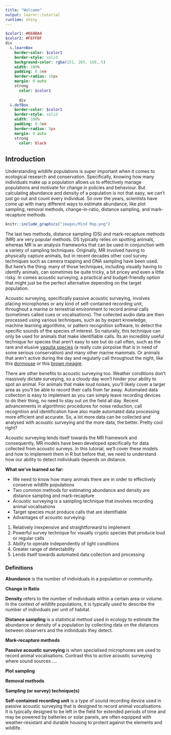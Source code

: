 ```yaml
---
title: "Welcome"
output: learnr::tutorial
runtime: shiny
---
```



<!-- ```{r setup, include=FALSE} -->
<!--  knitr::opts_chunk$set(echo = TRUE) -->
<!-- ``` -->


```sass
$color1: #668BA4
$color2: #FEFFDF
div
  &.learnBox
    border-color: $color1
    border-style: solid
    background-color: rgba(151, 203, 169,.5)
    width: 100%
    padding: 0.5em
    border-radius: 10px
    margin: 0 auto 
    strong
      color: $color1
      
      div
  &.defBox
    border-color: $color1
    border-style: solid
    width: 100%
    padding: 0.5em
    border-radius: 5px
    margin: 0 auto 
    strong
      color: black

```

## Introduction 

Understanding wildlife populations is super important when it comes to ecological research and conservation. Specifically, knowing how many individuals make up a population allows us to effectively manage populations and motivate for change in policies and behaviour.  But calculating abundance and density of a population is not that easy, we can’t just go out and count every individual. So over the years, scientists have come up with many different ways to estimate abundance, like plot sampling, removal methods, change-in-ratio, distance sampling, and mark-recapture methods. 
  
```r

knitr::include_graphics("images/Mind Map.png") 
```

The last two methods, distance sampling (DS) and mark-recapture methods (MR) are very popular methods. DS typically relies on spotting animals, whereas MR is an analysis frameworks that can be used in conjunction with a variety of sampling techniques. Originally, MR involved having to physically capture animals, but in recent decades other cool survey techniques such as camera trapping and DNA sampling have been used. But here's the thing: many of those techniques, including visually having to identify animals, can sometimes be quite tricky, a bit pricey and even a little risky. In comes acoustic surveying, a practical and budget-friendly option that might just be the perfect alternative depending on the target population. 

Acoustic surveying, specifically passive acoustic surveying, involves placing microphones or any kind of self-contained recording unit, throughout a marine or terrestrial environment to record animal calls (sometimes called cues or vocalisations). The collected audio data are then processed using various techniques, such as by expert knowledge, machine learning algorithms, or pattern recognition software, to detect the specific sounds of the species of interest. So naturally, this technique can only be used for animals that make identifiable calls. Its an incredibly useful technique for species that aren’t easy to see but do call often, such as the rare and elusive <a href="https://www.youtube.com/watch?v=COQF0ZI0yKY" target="_blank"> vaquita species</a> (a really cute porpoise that is in need of some serious conservation) and many other marine mammals. Or animals that aren't active during the day and regularly call throughout the night, like this <a href="https://animalia.bio/edible-dormouse" target="_blank"> dormouse</a> or this <a href="https://dosits.org/galleries/audio-gallery/fishes/brown-meagre/" target="_blank"> brown meagre</a>. 

There are other benefits to acoustic surveying too. Weather conditions don’t massively dictate surveying, so a cloudy day won’t hinder your ability to spot an animal. For animals that make loud noises, you’ll likely cover a larger area as you’ll be able to record their calls from far away. Automated data collection is easy to implement as you can simply leave recording devices to do their thing, no need to stay out on the field all day. Recent advancements in algorithmic procedures for noise reduction, call recognition and identification have also made automated data processing more efficient and accurate. So, a lot more data can be collected and analysed with acoustic surveying and the more data, the better. Pretty cool right? 


Acoustic surveying lends itself towards the MR framework and consequently, MR models have been developed specifically for data collected from acoustic surveys. In this tutorial, we'll cover these models and how to implement them in R but before that, we need to understand how our ability to detect individuals depends on distance. 



::: learnBox
**What we’ve learned so far:** 

- We need to know how many animals there are in order to effectively conserve wildlife populations
- Two common methods for estimating abundance and density are distance sampling and mark-recapture
- Acoustic surveying is a sampling technique that involves recording animal vocalisations
- Target species must produce calls that are identifiable
- Advantages of acoustic surveying:

1. Relatively inexpensive and straightforward to implement
2. Powerful survey technique for visually cryptic species that produce loud or regular calls
3. Ability to operate independently of light conditions
4. Greater range of detectability 
5. Lends itself towards automated data collection and processing
:::

### Definitions 

**Abundance** is the number of individuals in a population or community.

**Change in Ratio**

**Density** refers to the number of individuals within a certain area or volume. In the context of wildlife populations, it is typically used to describe the number of individuals per unit of habitat.

**Distance sampling** is a statistical method used in ecology to estimate the abundance or density of a population by collecting data on the distances between observers and the individuals they detect.

**Mark-recapture methods**

**Passive acoustic surveying** is when specialised microphones are used to record animal vocalisations. Contrast this to active acoustic surveying where sound sources …. 

**Plot sampling**


**Removal methods**

**Sampling (or survey) technique(s)**

**Self-contained recording unit** is a type of sound recording device used in passive acoustic surveying that is designed to record animal vocalisations. It is typically designed to be left in the field for extended periods of time and may be powered by batteries or solar panels, are often equipped with weather-resistant and durable housing to protect against the elements and wildlife.




<!-- ```{r, echo=FALSE} -->
<!-- shinyApp( -->

<!--   ui = fluidPage( -->
<!--     selectInput("region", "Region:", -->
<!--                 choices = colnames(WorldPhones)), -->
<!--     plotOutput("phonePlot") -->
<!--   ), -->

<!--   server = function(input, output) { -->
<!--     output$phonePlot = renderPlot({ -->
<!--       barplot(WorldPhones[,input$region]*1000, -->
<!--               ylab = "Number of Telephones", xlab = "Year") -->
<!--     }) -->
<!--   }, -->

<!--   options = list(height = 500) -->
<!-- ) -->
<!-- ``` -->


